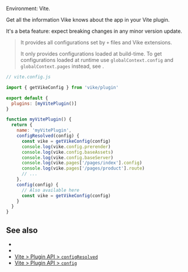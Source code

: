 
Environment: Vite.

Get all the information Vike knows about the app in your Vite plugin.

<Warning>It's a beta feature: expect breaking changes in any minor version update.</Warning>

> It provides all configurations set by <Link href="/config#files">`+` files</Link> and <Link href="/extensions">Vike extensions</Link>.
>
> It only provides configurations loaded at build-time. To get configurations loaded at runtime use `globalContext.config` and `globalContext.pages` instead, see <Link href="/getGlobalContext" />.

```js
// vite.config.js

import { getVikeConfig } from 'vike/plugin'

export default {
  plugins: [myVitePlugin()]
}

function myVitePlugin() {
  return {
    name: 'myVitePlugin',
    configResolved(config) {
      const vike = getVikeConfig(config)
      console.log(vike.config.prerender)
      console.log(vike.config.baseAssets)
      console.log(vike.config.baseServer)
      console.log(vike.pages['/pages/index'].config)
      console.log(vike.pages['/pages/product'].route)
      // ...
    },
    config(config) {
      // Also available here
      const vike = getVikeConfig(config)
    }
  }
}
```

## See also

- <Link href="/config#files" />
- <Link href="/getGlobalContext" />
- [Vite > Plugin API > `configResolved`](https://vite.dev/guide/api-plugin.html#configresolved)
- [Vite > Plugin API > `config`](https://vite.dev/guide/api-plugin.html#config)
